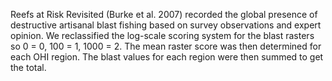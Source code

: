 Reefs at Risk Revisited (Burke et al. 2007) recorded the global presence of destructive artisanal blast fishing based on survey observations and expert opinion. We reclassified the log-scale scoring system for the blast rasters so 0 = 0, 100 = 1, 1000 = 2. The mean raster score was then determined for each OHI region. The blast values for each region were then summed to get the total.